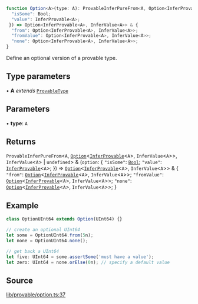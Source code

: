```ts
function Option<A>(type: A): ProvableInferPureFrom<A, Option<InferProvable<A>, InferValue<A>>, InferValue<A> | undefined> & (option: {
  "isSome": Bool;
  "value": InferProvable<A>;
 }) => Option<InferProvable<A>, InferValue<A>> & {
  "from": Option<InferProvable<A>, InferValue<A>>;
  "fromValue": Option<InferProvable<A>, InferValue<A>>;
  "none": Option<InferProvable<A>, InferValue<A>>;
}
```

Define an optional version of a provable type.

## Type parameters

• **A** *extends* [`ProvableType`](../type-aliases/ProvableType.mdx)

## Parameters

• **type**: `A`

## Returns

`ProvableInferPureFrom`\<`A`, [`Option`](../type-aliases/Option.mdx)\<[`InferProvable`](../type-aliases/InferProvable.mdx)\<`A`\>, `InferValue`\<`A`\>\>, `InferValue`\<`A`\> \| `undefined`\> & (`option`: \{
  `"isSome"`: [`Bool`](../type-aliases/Bool.mdx);
  `"value"`: [`InferProvable`](../type-aliases/InferProvable.mdx)\<`A`\>;
 \}) => [`Option`](../type-aliases/Option.mdx)\<[`InferProvable`](../type-aliases/InferProvable.mdx)\<`A`\>, `InferValue`\<`A`\>\> & \{
  `"from"`: [`Option`](../type-aliases/Option.mdx)\<[`InferProvable`](../type-aliases/InferProvable.mdx)\<`A`\>, `InferValue`\<`A`\>\>;
  `"fromValue"`: [`Option`](../type-aliases/Option.mdx)\<[`InferProvable`](../type-aliases/InferProvable.mdx)\<`A`\>, `InferValue`\<`A`\>\>;
  `"none"`: [`Option`](../type-aliases/Option.mdx)\<[`InferProvable`](../type-aliases/InferProvable.mdx)\<`A`\>, `InferValue`\<`A`\>\>;
 \}

## Example

```ts
class OptionUInt64 extends Option(UInt64) {}

// create an optional UInt64
let some = OptionUInt64.from(5n);
let none = OptionUInt64.none();

// get back a UInt64
let five: UInt64 = some.assertSome('must have a value');
let zero: UInt64 = none.orElse(0n); // specify a default value
```

## Source

[lib/provable/option.ts:37](https://github.com/o1-labs/o1js/blob/6ebbc23710f6de023fea6d83dc93c5a914c571f2/src/lib/provable/option.ts#L37)
